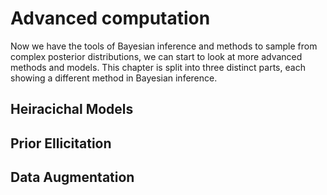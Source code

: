 # Advanced computation
Now we have the tools of Bayesian inference and methods to sample from complex posterior distributions, we can start to look at more advanced methods and models. This chapter is split into three distinct parts, each showing a different method in Bayesian inference. 

## Heiracichal Models



## Prior Ellicitation



## Data Augmentation


